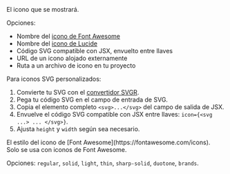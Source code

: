 <ResponseField name="icon" type="string">
  El icono que se mostrará.
  
  Opciones:
  - Nombre del [icono de Font Awesome](https://fontawesome.com/icons)
  - Nombre del [icono de Lucide](https://lucide.dev/icons)
  - Código SVG compatible con JSX, envuelto entre llaves
  - URL de un icono alojado externamente
  - Ruta a un archivo de icono en tu proyecto
  
  Para iconos SVG personalizados:
  1. Convierte tu SVG con el [convertidor SVGR](https://react-svgr.com/playground/).
  1. Pega tu código SVG en el campo de entrada de SVG.
  2. Copia el elemento completo `<svg>...</svg>` del campo de salida de JSX.
  3. Envuelve el código SVG compatible con JSX entre llaves: `icon={<svg ...> ... </svg>}`.
  4. Ajusta `height` y `width` según sea necesario.
</ResponseField>

<ResponseField name="iconType" type="string">
  El estilo del icono de [Font Awesome](https://fontawesome.com/icons). Solo se usa con iconos de Font Awesome. 
  
  Opciones: `regular`, `solid`, `light`, `thin`, `sharp-solid`, `duotone`, `brands`.
</ResponseField>